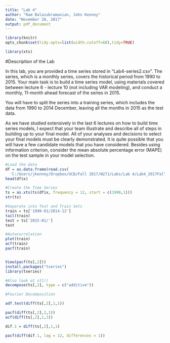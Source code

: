 ```yaml
---
title: "Lab 4"
author: "Ram Balasubramanian, John Kenney"
date: "November 28, 2017"
output: pdf_document
---
```


```r
library(knitr)
opts_chunk$set(tidy.opts=list(width.cutoff=60),tidy=TRUE)

library(xts)
```

#Description of the Lab

In this lab, you are provided a time series stored in "Lab4-series2.csv". The series, which is a monthly series,
covers the historical period from 1990 to 2015. Your main task is to build a time series model, using materials
covered between lecture 6 - lecture 10 (not including VAR modeling), and conduct a monthly, 11-month
ahead forecast of the series in 2015.

You will have to split the series into a training series, which includes the data from 1990 to 2014 December,
leaving all the months in 2015 as the test data.

As we have studied extensively in the last 6 lectures on how to build time series models, I expect that
your team illustrate and describe all of steps in building up to your final model. All of your analyses and
decisions to select your final models must be clearly demonstrated. It is quite possible that you will have
a few candidate models that you have considered. Besides using information criterion, consider the mean
absolute percentage error (MAPE) on the test sample in your model selection.

```r
#Load the data
df = as.data.frame(read.csv(
  'C:/Users/jkenney/Dropbox/UCB/Fall 2017/W271/Labs/Lab 4/Lab4_2017Fall/W271-Lab-4/Lab4-series2.csv', header = TRUE))
head(df$x)

#Create the Time Series
ts = as.xts(ts(df$x, frequency = 12, start = c(1990,1)))
str(ts)

#Separate into Test and Train Sets
train = ts['1990-01/2014-12']
tail(train)
test = ts['2015-01/']
test

#Autocorrelation
plot(train)
acf(train)
pacf(train)


View(pacf(ts[,2]))
install.packages("tseries")
library(tseries)

#Also look at stl()
decompose(ts[,2], type = c("additive"))

#Fourier Decomposition

adf.test(diff(ts[,2],1,1))

pacf(diff(ts[,2],1,1))
acf(diff(ts[,2],1,1))

dif.1 = diff(ts[,2],1,1)

pacf(diff(dif.1, lag = 12, differences = 1))
```



```r

```

